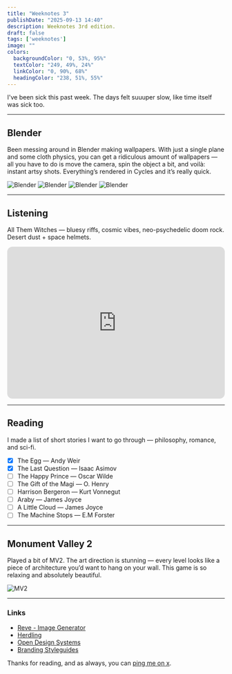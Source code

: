 ```yaml
---
title: "Weeknotes 3"
publishDate: "2025-09-13 14:40"
description: Weeknotes 3rd edition.
draft: false
tags: ['weeknotes']
image: ""
colors:
  backgroundColor: "0, 53%, 95%"
  textColor: "249, 49%, 24%"
  linkColor: "0, 90%, 68%"
  headingColor: "238, 51%, 55%"
---
```


<ImageLightbox client:load />

I've been sick this past week. The days felt suuuper slow, like time itself was sick too.


---

## Blender
Been messing around in Blender making wallpapers. With just a single plane and some cloth physics, you can get a ridiculous amount of wallpapers — all you have to do is move the camera, spin the object a bit, and voilà: instant artsy shots. Everything’s rendered in Cycles and it’s really quick.

![Blender](/uploads/images/notes/weeknotes/2025/09/blender.webp)
![Blender](/uploads/images/notes/weeknotes/2025/09/blender-1.webp)
![Blender](/uploads/images/notes/weeknotes/2025/09/blender-2.webp)
![Blender](/uploads/images/notes/weeknotes/2025/09/blender-3.webp)

---

## Listening
All Them Witches — bluesy riffs, cosmic vibes, neo-psychedelic doom rock. Desert dust + space helmets.

<iframe data-testid="embed-iframe" style="border-radius:12px" src="https://open.spotify.com/embed/track/32fkbMi7XlY85c9AGXyvhl?utm_source=generator" width="100%" height="352" frameBorder="0" allowfullscreen="" allow="autoplay; clipboard-write; encrypted-media; fullscreen; picture-in-picture" loading="lazy"></iframe>

---

## Reading
I made a list of short stories I want to go through — philosophy, romance, and sci-fi.
- [x] The Egg — Andy Weir
- [x] The Last Question — Isaac Asimov
- [ ] The Happy Prince — Oscar Wilde
- [ ] The Gift of the Magi — O. Henry
- [ ] Harrison Bergeron — Kurt Vonnegut
- [ ] Araby — James Joyce
- [ ] A Little Cloud — James Joyce
- [ ] The Machine Stops — E.M Forster

---


## Monument Valley 2
Played a bit of MV2. The art direction is stunning — every level looks like a piece of architecture you’d want to hang on your wall. This game is so relaxing and absolutely beautiful.

![MV2](/uploads/images/notes/weeknotes/2025/09/mv-2.webp)

---

### Links
- [Reve - Image Generator](https://app.reve.com)
- [Herdling](https://herdling.game/)
- [Open Design Systems](https://www.designsystems.com/open-design-systems/)
- [Branding Styleguides](https://brandingstyleguides.com/guide/)

Thanks for reading, and as always, you can [ping me on x](https://x.com/frrrnd).